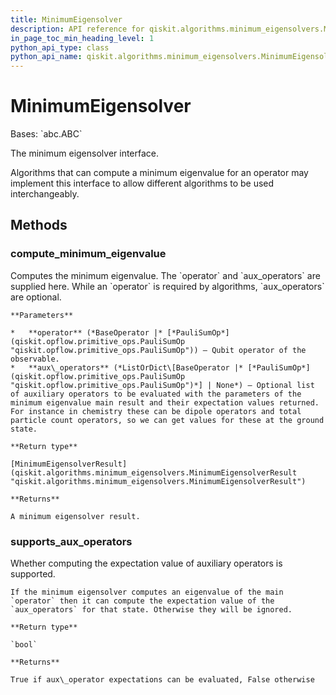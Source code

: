 ```yaml
---
title: MinimumEigensolver
description: API reference for qiskit.algorithms.minimum_eigensolvers.MinimumEigensolver
in_page_toc_min_heading_level: 1
python_api_type: class
python_api_name: qiskit.algorithms.minimum_eigensolvers.MinimumEigensolver
---
```


# MinimumEigensolver

<Class id="qiskit.algorithms.minimum_eigensolvers.MinimumEigensolver" github="https://github.com/qiskit/qiskit/tree/stable/0.22/qiskit/algorithms/minimum_eigensolvers/minimum_eigensolver.py" signature="MinimumEigensolver">
  Bases: `abc.ABC`

  The minimum eigensolver interface.

  Algorithms that can compute a minimum eigenvalue for an operator may implement this interface to allow different algorithms to be used interchangeably.

  ## Methods

  ### compute\_minimum\_eigenvalue

  <Function id="qiskit.algorithms.minimum_eigensolvers.MinimumEigensolver.compute_minimum_eigenvalue" name="compute_minimum_eigenvalue" signature="abstract MinimumEigensolver.compute_minimum_eigenvalue(operator, aux_operators=None)">
    Computes the minimum eigenvalue. The `operator` and `aux_operators` are supplied here. While an `operator` is required by algorithms, `aux_operators` are optional.

    **Parameters**

    *   **operator** (*BaseOperator |* [*PauliSumOp*](qiskit.opflow.primitive_ops.PauliSumOp "qiskit.opflow.primitive_ops.PauliSumOp")) – Qubit operator of the observable.
    *   **aux\_operators** (*ListOrDict\[BaseOperator |* [*PauliSumOp*](qiskit.opflow.primitive_ops.PauliSumOp "qiskit.opflow.primitive_ops.PauliSumOp")*] | None*) – Optional list of auxiliary operators to be evaluated with the parameters of the minimum eigenvalue main result and their expectation values returned. For instance in chemistry these can be dipole operators and total particle count operators, so we can get values for these at the ground state.

    **Return type**

    [MinimumEigensolverResult](qiskit.algorithms.minimum_eigensolvers.MinimumEigensolverResult "qiskit.algorithms.minimum_eigensolvers.MinimumEigensolverResult")

    **Returns**

    A minimum eigensolver result.
  </Function>

  ### supports\_aux\_operators

  <Function id="qiskit.algorithms.minimum_eigensolvers.MinimumEigensolver.supports_aux_operators" name="supports_aux_operators" signature="classmethod MinimumEigensolver.supports_aux_operators()">
    Whether computing the expectation value of auxiliary operators is supported.

    If the minimum eigensolver computes an eigenvalue of the main `operator` then it can compute the expectation value of the `aux_operators` for that state. Otherwise they will be ignored.

    **Return type**

    `bool`

    **Returns**

    True if aux\_operator expectations can be evaluated, False otherwise
  </Function>
</Class>

